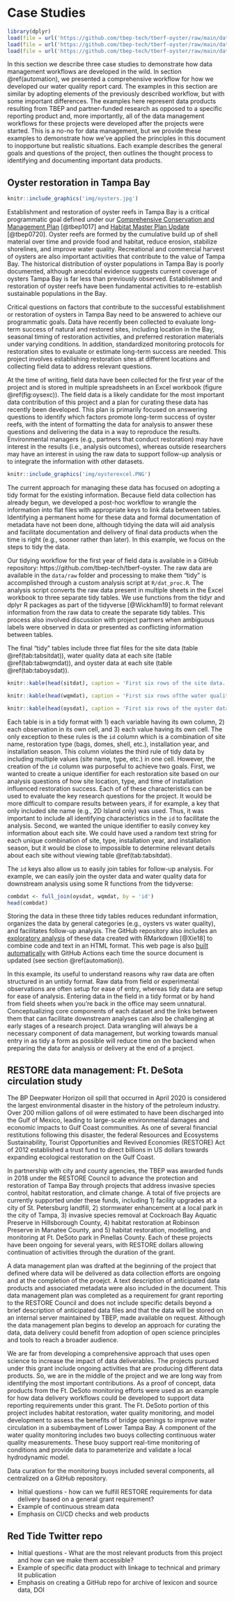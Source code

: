 # Case Studies {#cases}

```r
library(dplyr)
load(file = url('https://github.com/tbep-tech/tberf-oyster/raw/main/data/oysdat.RData'))
load(file = url('https://github.com/tbep-tech/tberf-oyster/raw/main/data/sitdat.RData'))
load(file = url('https://github.com/tbep-tech/tberf-oyster/raw/main/data/wqmdat.RData'))
```

In this section we describe three case studies to demonstrate how data management workflows are developed in the wild.  In section \@ref(automation), we presented a comprehensive workflow for how we developed our water quality report card.  The examples in this section are similar by adopting elements of the previously described workflow, but with some important differences. The examples here represent data products resulting from TBEP and partner-funded research as opposed to a specific reporting product and, more importantly, all of the data management workflows for these projects were developed after the projects were started.  This is a no-no for data management, but we provide these examples to demonstrate how we've applied the principles in this document to inopportune but realistic situations. Each example describes the general goals and questions of the project, then outlines the thought process to identifying and documenting important data products.

## Oyster restoration in Tampa Bay {#oyster}

```r
knitr::include_graphics('img/oysters.jpg')
```

Establishment and restoration of oyster reefs in Tampa Bay is a critical programmatic goal defined under our [Comprehensive Conservation and Management Plan](https://indd.adobe.com/view/cf7b3c48-d2b2-4713-921c-c2a0d4466632) [@tbep1017] and [Habitat Master Plan Update](https://drive.google.com/file/d/1Hp0l_qtbxp1JxKJoGatdyuANSzQrpL0I/view) [@tbep0720].  Oyster reefs are formed by the cumulative build up of shell material over time and provide food and habitat, reduce erosion, stabilize shorelines, and improve water quality.  Recreational and commercial harvest of oysters are also important activities that contribute to the value of Tampa Bay.  The historical distribution of oyster populations in Tampa Bay is poorly documented, although anecdotal evidence suggests current coverage of oysters Tampa Bay is far less than previously observed.  Establishment and restoration of oyster reefs have been fundamental activities to re-establish sustainable populations in the Bay.  

Critical questions on factors that contribute to the successful establishment or restoration of oysters in Tampa Bay need to be answered to achieve our programmatic goals.  Data have recently been collected to evaluate long-term success of natural and restored sites, including location in the Bay, seasonal timing of restoration activities, and preferred restoration materials under varying conditions.  In addition, standardized monitoring protocols for restoration sites to evaluate or estimate long-term success are needed.  This project involves establishing restoration sites at different locations and collecting field data to address relevant questions. 

At the time of writing, field data have been collected for the first year of the project and is stored in multiple spreadsheets in an Excel workbook (figure \@ref(fig:oysexc)).  The field data is a likely candidate for the most important data contribution of this project and a plan for curating these data has recently been developed.  This plan is primarily focused on answering questions to identify which factors promote long-term success of oyster reefs, with the intent of formatting the data for analysis to answer these questions and delivering the data in a way to reproduce the results.  Environmental managers (e.g., partners that conduct restoration) may have interest in the results (i.e., analysis outcomes), whereas outside researchers may have an interest in using the raw data to support follow-up analysis or to integrate the information with other datasets.   

```r
knitr::include_graphics('img/oysterexcel.PNG')
```

The current approach for managing these data has focused on adopting a tidy format for the existing information.  Because field data collection has already begun, we developed a post-hoc workflow to wrangle the information into flat files with appropriate keys to link data between tables.  Identifying a permanent home for these data and formal documentation of metadata have not been done, although tidying the data will aid analysis and facilitate documentation and delivery of final data products when the time is right (e.g., sooner rather than later).  In this example, we focus on the steps to tidy the data. 

Our tidying workflow for the first year of field data is available in a GitHub repository: https://github.com/tbep-tech/tberf-oyster. The raw data are available in the `data/raw` folder and processing to make them "tidy" is accomplished through a custom analysis script at `R/dat_proc.R`.  The analysis script converts the raw data present in multiple sheets in the Excel workbook to three separate tidy tables.  We use functions from the tidyr and dplyr R packages as part of the tidyverse [@Wickham19] to format relevant information from the raw data to create the separate tidy tables.  This process also involved discussion with project partners when ambiguous labels were observed in data or presented as conflicting information between tables.   

The final "tidy" tables include three flat files for the site data (table \@ref(tab:tabsitdat)), water quality data at each site (table \@ref(tab:tabwqmdat)), and oyster data at each site (table \@ref(tab:taboysdat)).  

```r
knitr::kable(head(sitdat), caption = 'First six rows of the site data.', label = 'tabsitdat')
```

```r
knitr::kable(head(wqmdat), caption = 'First six rows ofthe water quality data.', label = 'tabwqmdat')
```

```r
knitr::kable(head(oysdat), caption = 'First six rows of the oyster data.', label = 'taboysdat')
```

Each table is in a tidy format with 1) each variable having its own column, 2) each observation in its own cell, and 3) each value having its own cell.  The only exception to these rules is the `id` column which is a combination of site name, restoration type (bags, domes, shell, etc.), installation year, and installation season.  This column violates the third rule of tidy data by including multiple values (site name, type, etc.) in one cell.  However, the creation of the `id` column was purposeful to achieve two goals.  First, we wanted to create a unique identifier for each restoration site based on our analysis questions of how site location, type, and time of installation influenced restoration success.  Each of of these characteristics can be used to evaluate the key research questions for the project.  It would be more difficult to compare results between years, if for example, a key that only included site name (e.g., 2D Island only) was used. Thus, it was important to include all identifying characteristics in the `id` to facilitate the analysis.  Second, we wanted the unique identifier to easily convey key information about each site.  We could have used a random text string for each unique combination of site, type, installation year, and installation season, but it would be close to impossible to determine relevant details about each site without viewing table \@ref(tab:tabsitdat).

The `id` keys also allow us to easily join tables for follow-up analysis.  For example, we can easily join the oyster data and water quality data for downstream analysis using some R functions from the tidyverse:

```r
combdat <- full_join(oysdat, wqmdat, by = 'id')
head(combdat)
```

Storing the data in these three tidy tables reduces redundant information, organizes the data by general categories (e.g., oysters vs water quality), and facilitates follow-up analysis.  The GitHub repository also includes an [exploratory analysis](https://tbep-tech.github.io/tberf-oyster/figures.html) of these data created with RMarkdown [@Xie18] to combine code and text in an HTML format.  This web page is also [built automatically](https://github.com/tbep-tech/tberf-oyster/actions) with GitHub Actions each time the source document is updated (see section \@ref(automation)). 

In this example, its useful to understand reasons why raw data are often structured in an untidy format.  Raw data from field or experimental observations are often setup for ease of entry, whereas tidy data are setup for ease of analysis. Entering data in the field in a tidy format or by hand from field sheets when you're back in the office may seem unnatural.  Conceptualizing core components of each dataset and the links between them that can facilitate downstream analyses can also be challenging at early stages of a research project.  Data wrangling will always be a necessary component of data management, but working towards manual entry in as tidy a form as possible will reduce time on the backend when preparing the data for analysis or delivery at the end of a project.

## RESTORE data management: Ft. DeSota circulation study {#desoto}

The BP Deepwater Horizon oil spill that occurred in April 2020 is considered the largest environmental disaster in the history of the petroleum industry.  Over 200 million gallons of oil were estimated to have been discharged into the Gulf of Mexico, leading to large-scale environmental damages and economic impacts to Gulf Coast communities.  As one of several financial restitutions following this disaster, the federal Resources and Ecosystems Sustainability, Tourist Opportunities and Revived Economies (RESTORE) Act of 2012 established a trust fund to direct billions in US dollars towards expanding ecological restoration on the Gulf Coast.  

In partnership with city and county agencies, the TBEP was awarded funds in 2018 under the RESTORE Council to advance the protection and restoration of Tampa Bay through projects that address invasive species control, habitat restoration, and climate change.  A total of five projects are currently supported under these funds, including 1) facility upgrades at a city of St. Petersburg landfill, 2) stormwater enhancement at a local park in the city of Tampa, 3) invasive species removal at Cockroach Bay Aquatic Preserve in Hillsborough County, 4) habitat restoration at Robinson Preserve in Manatee County, and 5) habitat restoration, modelling, and monitoring at Ft. DeSoto park in Pinellas County.  Each of these projects have been ongoing for several years, with RESTORE dollars allowing continuation of activities through the duration of the grant. 

A data management plan was drafted at the beginning of the project that defined where data will be delivered as data collection efforts are ongoing and at the completion of the proejct.  A text description of anticipated data products and associated metadata were also included in the document.  This data management plan was completed as a requirement for grant reporting to the RESTORE Council and does not include specific details beyond a brief description of anticipated data files and that the data will be stored on an internal server maintained by TBEP, made available on request.  Although the data management plan begins to develop an approach for curating the data, data delivery could benefit from adoption of open science principles and tools to reach a broader audience.

We are far from developing a comprehensive approach that uses open science to increase the impact of data deliverables. The projects pursued under this grant include ongoing activities that are producing different data products. So, we are in the middle of the project and we are long way from identifying the most important contributions.  As a proof of concept, data products from the Ft. DeSoto monitoring efforts were used as an example for how data delivery workflows could be developed to support data reporting requirements under this grant.  The Ft. DeSoto portion of this project includes habitat restoration, water quality monitoring, and model development to assess the benefits of bridge openings to improve water circulation in a subembayment of Lower Tampa Bay. A component of the water quality monitoring includes two buoys collecting continuous water quality measurements.  These buoy support real-time monitoring of conditions and provide data to parameterize and validate a local hydrodynamic model. 

Data curation for the monitoring buoys included several components, all centralized on a GitHub repository. 

<!-- All of the "data products" (i.e., dashboard, version control, DOI, testing) are focused on reproducibility, accessibility, and transparency. These are fundamental concepts in open science that each of the data products addresses in different ways. The products are meant to allow others to reproduce what we've done by exposing the source code for how the data were processed and understanding the metadata behind the raw data. They also increase accessibility by providing access to download from stable locations and allowing interaction for quick QA/QC through the dashboard. Everything should also be reasonably transparent by documenting what we've done to serve up the data. Most importantly, maintenance is automated through daily processing and tests that update the data by checking the FTP. -->

<!-- For the actual products, here's what I've created: -->
<!-- GitHub page for hosting source code for the dashboard, data processing, and unit tests for the raw data: tbep-tech/desoto-buoy -->
<!-- Continuous integration with Travis web services: this allows automated daily processing to ping the FTP for new data, that are then processed/tested, uploaded to GitHub and allowed access to the dashboard: https://travis-ci.org/github/tbep-tech/desoto-buoy -->
<!-- Shiny interactive dashboard: A simple user interface to view and download the data, including some info about the metadata: http://shiny.tbeptech.org/desoto-buoy/ -->
<!-- Zenodo DOI link: A permanent internet home for the GitHub repository, allows for citation and tracking of downloads: https://zenodo.org/badge/latestdoi/252561560 -->
<!-- Now that the data are hosted on the FTP, you shouldn't need to do anything other than to update the raw data quarterly or however often you want. The automated processing I've setup will process the data and serve it up on GitHub and the Shiny app. The daily tests should be able to catch if any of the raw data are odd (i.e., column names change, dates are incorrect, etc.). -->

* Initial questions - how can we fulfill RESTORE requirements for data delivery based on a general grant requirement?
* Example of continuous stream data
* Emphasis on CI/CD checks and web products

## Red Tide Twitter repo {#twitter}

* Initial questions - What are the most relevant products from this project and how can we make them accessible?
* Example of specific data product with linkage to technical and primary lit publication
* Emphasis on creating a GitHub repo for archive of lexicon and source data, DOI
